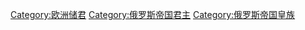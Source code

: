 [[Category:欧洲储君|Category:欧洲储君]]
[[Category:俄罗斯帝国君主|Category:俄罗斯帝国君主]]
[[Category:俄罗斯帝国皇族|Category:俄罗斯帝国皇族]]